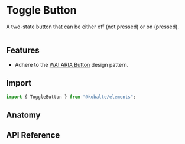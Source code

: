 

# Toggle Button

A two-state button that can be either off (not pressed) or on (pressed).

<Preview isCentered>
  <ToggleButton>
    <FontItalicIcon />
  </ToggleButton>
</Preview>

```tsx

```

## Features

- Adhere to the [WAI ARIA Button](https://www.w3.org/WAI/ARIA/apg/patterns/button/) design pattern.

## Import

```ts
import { ToggleButton } from "@kobalte/elements";
```

## Anatomy

## API Reference
